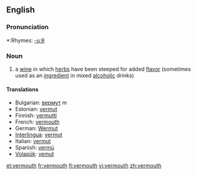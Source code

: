 ==English==

===Pronunciation===
*:Rhymes: [[Rhymes:English:-uːθ|-uːθ]]

===Noun===

# a [[wine]] in which [[herb]]s have been steeped for added [[flavor]] (sometimes used as an [[ingredient]] in mixed [[alcoholic]] drinks)

====Translations====
*Bulgarian: [[вермут]] ''m''
*Estonian: [[vermut#Estonian|vermut]]
*Finnish: [[vermutti]]
*French: [[vermouth]] 
*German: [[Wermut]] 
*[[Interlingua]]: [[vermut]] 
*Italian: [[vermut]] 
*Spanish: [[vermú]] 
*[[Volapük]]: [[vemut]]

[[et:vermouth]]
[[fr:vermouth]]
[[fi:vermouth]]
[[vi:vermouth]]
[[zh:vermouth]]